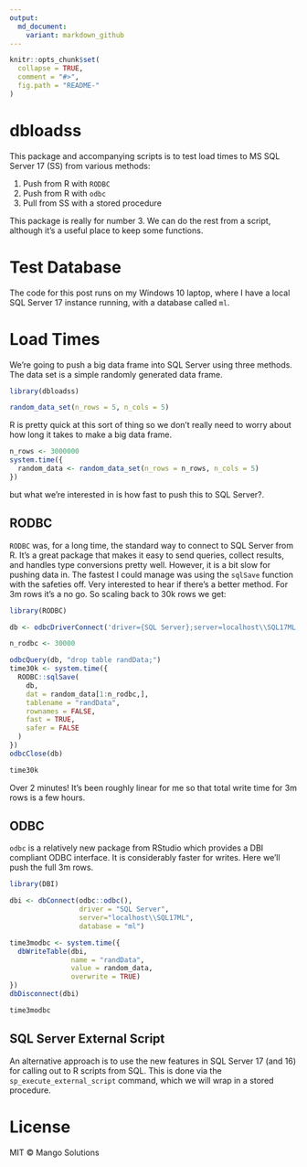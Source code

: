 ```yaml
---
output:
  md_document:
    variant: markdown_github
---
```


<!-- README.md is generated from README.Rmd. Please edit that file -->

```r
knitr::opts_chunk$set(
  collapse = TRUE,
  comment = "#>",
  fig.path = "README-"
)
```

# dbloadss

This package and accompanying scripts is to test load times to MS SQL Server 17 (SS) from various methods:

1. Push from R with `RODBC`
2. Push from R with `odbc`
3. Pull from SS with a stored procedure

This package is really for number 3. We can do the rest from a script, although it's a useful place to keep some functions.

# Test Database

The code for this post runs on my Windows 10 laptop, where I have a local SQL Server 17 instance running, with a database called `ml`.

# Load Times

We're going to push a big data frame into SQL Server using three methods. The data set is a simple randomly generated data frame.

```r
library(dbloadss)

random_data_set(n_rows = 5, n_cols = 5)
```

R is pretty quick at this sort of thing so we don't really need to worry about how long it takes to make a big data frame.

```r
n_rows <- 3000000
system.time({
  random_data <- random_data_set(n_rows = n_rows, n_cols = 5)
})
```

but what we're interested in is how fast to push this to SQL Server?.

## RODBC

`RODBC` was, for a long time, the standard way to connect to SQL Server from R. It's a great package that makes it easy to send queries, collect results, and handles type conversions pretty well. However, it is a bit slow for pushing data in. The fastest I could manage was using the `sqlSave` function with the safeties off. Very interested to hear if there's a better method. For 3m rows it's a no go. So scaling back to 30k rows we get:

```r
library(RODBC)

db <- odbcDriverConnect('driver={SQL Server};server=localhost\\SQL17ML;database=ml;trusted_connection=true')

n_rodbc <- 30000

odbcQuery(db, "drop table randData;")
time30k <- system.time({
  RODBC::sqlSave(
    db,
    dat = random_data[1:n_rodbc,],
    tablename = "randData",
    rownames = FALSE,
    fast = TRUE,
    safer = FALSE
  )
})
odbcClose(db)

time30k
```

Over 2 minutes! It's been roughly linear for me so that total write time for 3m rows is a few hours.

## ODBC

`odbc` is a relatively new package from RStudio which provides a DBI compliant ODBC interface. It is considerably faster for writes. Here we'll push the full 3m rows.

```r
library(DBI)

dbi <- dbConnect(odbc::odbc(),
                 driver = "SQL Server",
                 server="localhost\\SQL17ML",
                 database = "ml")

time3modbc <- system.time({
  dbWriteTable(dbi,
               name = "randData",
               value = random_data,
               overwrite = TRUE)
})
dbDisconnect(dbi)

time3modbc
```

## SQL Server External Script

An alternative approach is to use the new features in SQL Server 17 (and 16) for calling out to R scripts from SQL. This is done via the `sp_execute_external_script` command, which we will wrap in a stored procedure.

# License 

MIT © Mango Solutions

